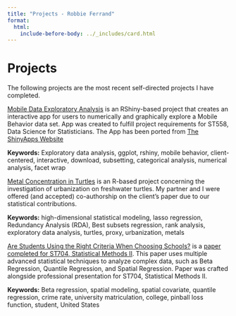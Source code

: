 ```yaml
---
title: "Projects - Robbie Ferrand"
format:
  html:
    include-before-body: ../_includes/card.html
---
```


::: {#page-content}
<h1>Projects</h1>

The following projects are the most recent self-directed projects I have completed.

[Mobile Data Exploratory Analysis](mobiledata/index.html) is an RShiny-based project that creates an interactive app for users to numerically and graphically explore a Mobile Behavior data set. App was created to fulfill project requirements for ST558, Data Science for Statisticians. The App has been ported from [The ShinyApps Website](https://rmferran.shinyapps.io/project_2_558/)

**Keywords:** Exploratory data analysis, ggplot, rshiny, mobile behavior, client-centered, interactive, download, subsetting, categorical analysis, numerical analysis, facet wrap


[Metal Concentration in Turtles](turtles/index.html) is an R-based project concerning the investigation of urbanization on freshwater turtles. My partner and I were offered (and accepted) co-authorship on the client's paper due to our statistical contributions.

**Keywords:** high-dimensional statistical modeling, lasso regression, Redundancy Analysis (RDA), Best subsets regression, rank analysis, exploratory data analysis, turtles, proxy, urbanization, metals


[Are Students Using the Right Criteria When Choosing Schools?](matriculation/index.html) is a [paper completed for ST704, Statistical Methods II](../assets/MatricRateCrimeRate.pdf). This paper uses multiple advanced statistical techniques to analyze complex data, such as Beta Regression, Quantile Regression, and Spatial Regression. Paper was crafted alongside professional presentation for ST704, Statistical Methods II.

**Keywords:** Beta regression, spatial modeling, spatial covariate, quantile regression, crime rate, university matriculation, college, pinball loss function, student, United States
:::
